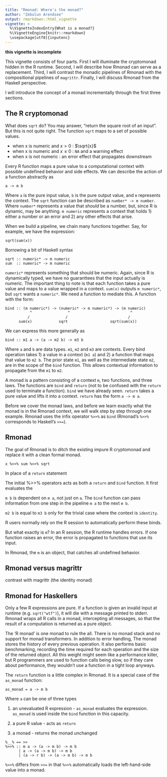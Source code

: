 ```yaml
---
title: "Rmonad: Where's the monad?"
author: "Zebulun Arendsee"
output: rmarkdown::html_vignette
vignette: >
  %\VignetteIndexEntry{What is a monad?}
  %\VignetteEngine{knitr::rmarkdown}
  \usepackage[utf8]{inputenc}
---
```


**this vignette is incomplete**


This vignette consists of four parts. First I will illuminate the cryptomonad
hidden in the R runtime. Second, I will describe how Rmonad can serve as a
replacement. Third, I will contrast the monadic pipelines of Rmonad with the
compositional pipelines of `magrittr`. Finally, I will discuss Rmonad from the
Haskell perspective.

I will introduce the concept of a monad incrementally through the first three
sections.



## The R cryptomonad

What does `sqrt` do? You may answer, "return the square root of an input". But
this is not quite right. The function `sqrt` maps to a set of possible values.

 * when x is numeric and $x > 0$ : $\sqrt{x}$ 
 * when x is numeric and $x \le 0$ : `NA` and a warning effect
 * when x is not numeric : an error effect that propagates downstream

Every R function maps a pure value to a computational context with possible
undefined behavior and side effects. We can describe the action of a function
abstractly as

```
a -> m b
```

Where `a` is the pure input value, `b` is the pure output value, and `m`
represents the context. The `sqrt` function can be described as `number* -> m
number`. Where `number*` represents a value that *should* be a number, but,
since R is dynamic, may be anything. `m numeric` represents a context that
holds 1) either a number or an error and 2) any other effects that arise.

When we build a pipeline, we chain many functions together. Say, for example,
we have the expression:

```
sqrt(sum(x))
```

Borrowing a bit of Haskell syntax

```
sqrt :: numeric* -> m numeric
sum  :: numeric* -> m numeric
```

`numeric*` represents something that should be numeric. Again, since R is
dynamically typed, we have no guaranttees that the input actually is numeric.
The important thing to note is that each function takes a pure value and maps
to a value wrapped in a context. `sum(x)` outputs `m numeric*`, but `sqrt`
wants a `numeric*`. We need a function to mediate this. A function with the
form:

```
bind :: (m numeric*) -> (numeric* -> m numeric*) -> (m numeric) 
           ^                ^                           ^
          /                /                           /
      sum(x)            sqrt                   sqrt(sum(x))
```

We can express this more generally as

```
bind :: m1 a -> (a -> m2 b) -> m3 b
```

Where `a` and `b` are data types. `m1`, `m2` and `m3` are contexts. Every bind
operation takes 1) a value in a context (`m1 a`) and 2) a function that maps
that value to `m2 b`. The prior state `m1`, as well as the intermediate state
`m2`, are in the scope of the `bind` function. This allows contextual
information to propagate from the `m1` to `m2`.

A monad is a pattern consisting of a context `m`, two functions, and three
laws. The functions are `bind` and `return` (not to be confused with the
`return` used to terminate a function). `bind` we have already seen. `return`
takes a pure value and lifts it into a context. `return` has the form `a -> m
a`.

Before we cover the monad laws, and before we learn exactly what the monad is
in the Rmonad context, we will walk step by step through one example. Rmonad
uses the infix operator `%>>%` as `bind` (Rmonad's `%>>%` corresponds to
Haskell's `>>=`).



## Rmonad

The goal of Rmonad is to ditch the existing impure R cryptomonad and replace it
with a clean formal monad.

```
x %>>% sum %>>% sqrt
```

In place of a `return` statement 


The initial %>>% operators acts as both a `return` and `bind` function. It first evaluates the  

`m b` is dependent on `m a`, not just on `a`. The `bind` function can pass
information from one step in the pipeline `m a` to the next `m b`.

`m2 b` is equal to `m3 b` only for the trivial case where the context is
`identity`.  

R users normally rely on the R session to automatically perform these binds. 

But what exactly is `m`? In an R session, the R runtime handles errors. If one
function raises an error, the error is propagated to functions that use its
input.

In Rmonad, the `m` is an object, that catches all undefined behavior.



## Rmonad versus magrittr

contrast with magrittr (the identity monad)


## Rmonad for Haskellers

Only a few R expressions are pure. If a function is given an invalid input at
runtime (e.g. `sqrt("wtf")`), it will die with a message printed to stderr.
Rmonad wraps all R calls in a monad, intercepting all messages, so that the
result of a computation is returned as a pure object.

The 'R monad' is one monad to rule the all. There is no monad stack and no
support for monad transformers. In addition to error handling, The monad stores
the history of every previous operation. It also performs basic benchmarking,
recording the time required for each operation and the size of the returned
object. All this weight might seem like a performance killer, but R programmers
are used to function calls being slow, so if they care about performance, they
wouldn't use a function in a tight loop anyways.

The `return` function is a little complex in Rmonad. It is a special case of
the `as_monad` function:

```
as_monad = a -> m b
```

Where `a` can be one of three types

 1. an unevaluated R expression - `as_monad` evaluates the expression.
    `as_monad` is used inside the `bind` function in this capacity.

 2. a pure R value - acts as `return`

 3. a monad - returns the monad unchanged


```
%__% == >>
%>>% :: m a -> (a -> m b) -> m b
      | a -> (a -> m b) -> m b
      | (a -> r b) -> (a -> m b) -> m b
```

`%>>%` differs from `>>=` in that `%>>%` automatically loads the left-hand-side
value into a monad.
